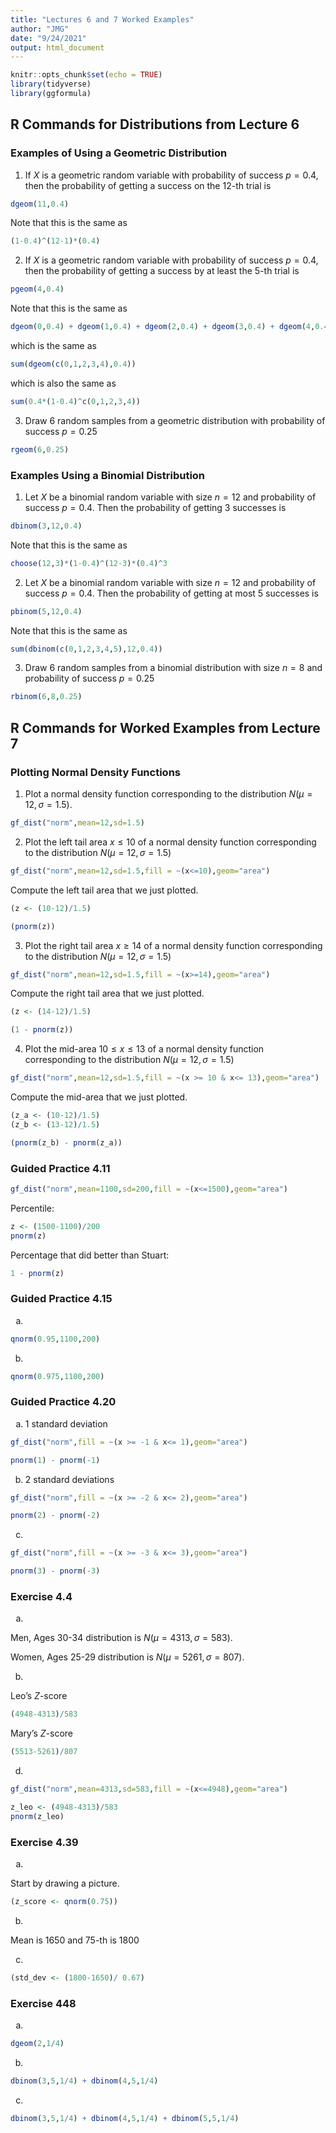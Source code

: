 ```yaml
---
title: "Lectures 6 and 7 Worked Examples"
author: "JMG"
date: "9/24/2021"
output: html_document
---
```


```r
knitr::opts_chunk$set(echo = TRUE)
library(tidyverse)
library(ggformula)
```

## R Commands for Distributions from Lecture 6

### Examples of Using a Geometric Distribution

1) If $X$ is a geometric random variable with probability of success $p=0.4$, then the probability of getting a success on the 12-th trial is

```r
dgeom(11,0.4)
```

Note that this is the same as
```r
(1-0.4)^(12-1)*(0.4)
```

2) If $X$ is a geometric random variable with probability of success $p=0.4$, then the probability of getting a success by at least the 5-th trial is
```r
pgeom(4,0.4)
```

Note that this is the same as
```r
dgeom(0,0.4) + dgeom(1,0.4) + dgeom(2,0.4) + dgeom(3,0.4) + dgeom(4,0.4)
```

which is the same as
```r
sum(dgeom(c(0,1,2,3,4),0.4))
```

which is also the same as
```r
sum(0.4*(1-0.4)^c(0,1,2,3,4))
```

3) Draw 6 random samples from a geometric distribution with probability of success $p=0.25$
```r
rgeom(6,0.25)
```

### Examples Using a Binomial Distribution

1) Let $X$ be a binomial random variable with size $n=12$ and probability of success $p=0.4$. Then the probability of getting 3 successes is
```r
dbinom(3,12,0.4)
```

Note that this is the same as
```r
choose(12,3)*(1-0.4)^(12-3)*(0.4)^3
```

2) Let $X$ be a binomial random variable with size $n=12$ and probability of success $p=0.4$. Then the probability of getting at most 5 successes is
```r
pbinom(5,12,0.4)
```

Note that this is the same as
```r
sum(dbinom(c(0,1,2,3,4,5),12,0.4))
```

3) Draw 6 random samples from a binomial distribution with size $n=8$ and probability of success $p=0.25$
```r
rbinom(6,8,0.25)
```

## R Commands for Worked Examples from Lecture 7

### Plotting Normal Density Functions

1) Plot a normal density function corresponding to the distribution $N(\mu=12,\sigma=1.5)$.
```r
gf_dist("norm",mean=12,sd=1.5)
```

2) Plot the left tail area $x \leq 10$ of a normal density function corresponding to the distribution $N(\mu=12,\sigma=1.5)$
```r
gf_dist("norm",mean=12,sd=1.5,fill = ~(x<=10),geom="area")
```

Compute the left tail area that we just plotted.

```r
(z <- (10-12)/1.5)

(pnorm(z))

```

3) Plot the right tail area $x \geq 14$ of a normal density function corresponding to the distribution $N(\mu=12,\sigma=1.5)$
```r
gf_dist("norm",mean=12,sd=1.5,fill = ~(x>=14),geom="area")
```

Compute the right tail area that we just plotted.

```r
(z <- (14-12)/1.5)

(1 - pnorm(z))

```

4) Plot the mid-area $10 \leq x \leq 13$ of a normal density function corresponding to the distribution $N(\mu=12,\sigma=1.5)$
```r
gf_dist("norm",mean=12,sd=1.5,fill = ~(x >= 10 & x<= 13),geom="area")
```

Compute the mid-area that we just plotted.

```r
(z_a <- (10-12)/1.5)
(z_b <- (13-12)/1.5)

(pnorm(z_b) - pnorm(z_a))

```

### Guided Practice 4.11

```r
gf_dist("norm",mean=1100,sd=200,fill = ~(x<=1500),geom="area")
```

Percentile:
```r
z <- (1500-1100)/200
pnorm(z)
```

Percentage that did better than Stuart:
```r
1 - pnorm(z)
```


### Guided Practice 4.15

(a) 

```r
qnorm(0.95,1100,200)
```

(b)

```r
qnorm(0.975,1100,200)
```

### Guided Practice 4.20

(a) 1 standard deviation

```r
gf_dist("norm",fill = ~(x >= -1 & x<= 1),geom="area")
```


```r
pnorm(1) - pnorm(-1)
```

(b) 2 standard deviations

```r
gf_dist("norm",fill = ~(x >= -2 & x<= 2),geom="area")
```


```r
pnorm(2) - pnorm(-2)
```

(c)

```r
gf_dist("norm",fill = ~(x >= -3 & x<= 3),geom="area")
```


```r
pnorm(3) - pnorm(-3)
```



### Exercise 4.4

(a)

Men, Ages 30-34 distribution is $N(\mu=4313,\sigma=583)$.

Women, Ages 25-29 distribution is $N(\mu=5261,\sigma=807)$.

(b)

Leo's $Z$-score
```r
(4948-4313)/583
```

Mary's $Z$-score
```r
(5513-5261)/807
```

(d)

```r
gf_dist("norm",mean=4313,sd=583,fill = ~(x<=4948),geom="area")
```



```r
z_leo <- (4948-4313)/583
pnorm(z_leo)
```

### Exercise 4.39

(a)

Start by drawing a picture. 

```r
(z_score <- qnorm(0.75))
```

(b)

Mean is 1650 and 75-th is 1800

(c)

```r
(std_dev <- (1800-1650)/ 0.67) 
```

### Exercise 448

(a)


```r
dgeom(2,1/4)
```


(b)


```r
dbinom(3,5,1/4) + dbinom(4,5,1/4) 
```

(c)

```r
dbinom(3,5,1/4) + dbinom(4,5,1/4) + dbinom(5,5,1/4)
```



